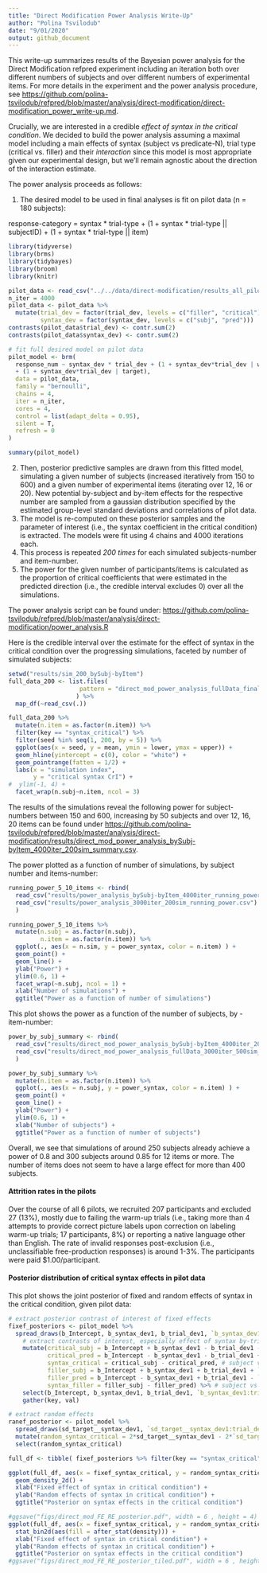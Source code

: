 ```yaml
---
title: "Direct Modification Power Analysis Write-Up"
author: "Polina Tsvilodub"
date: "9/01/2020"
output: github_document
---
```


This write-up summarizes results of the Bayesian power analysis for the Direct Modification refpred experiment including an iteration both over different numbers of subjects and over different numbers of experimental items. 
For more details in the experiment and the power analysis procedure, see [https://github.com/polina-tsvilodub/refpred/blob/master/analysis/direct-modification/direct-modification_power_write-up.md](https://github.com/polina-tsvilodub/refpred/blob/master/analysis/direct-modification/direct-modification_power_write-up.md).

Crucially, we are interested in a credible *effect of syntax in the critical condition*.
We decided to build the power analysis assuming a maximal model including a main effects of syntax (subject vs predicate-N), trial type (critical vs. filler) and their *interaction* since this model is most appropriate given our experimental design, but we'll remain agnostic about the direction of the interaction estimate.

The power analysis proceeds as follows: 

1. The desired model to be used in final analyses is fit on pilot data (n = 180 subjects):

response-category = syntax * trial-type + (1 + syntax * trial-type || subjectID) + (1 + syntax * trial-type || item)

``` r
library(tidyverse)
library(brms)
library(tidybayes)
library(broom)
library(knitr)

pilot_data <- read_csv("../../data/direct-modification/results_all_pilots_tidy.csv")
n_iter = 4000
pilot_data <- pilot_data %>%
  mutate(trial_dev = factor(trial_dev, levels = c("filler", "critical")),
         syntax_dev = factor(syntax_dev, levels = c("subj", "pred")))
contrasts(pilot_data$trial_dev) <- contr.sum(2)
contrasts(pilot_data$syntax_dev) <- contr.sum(2)

# fit full desired model on pilot data
pilot_model <- brm(
  response_num ~ syntax_dev * trial_dev + (1 + syntax_dev*trial_dev | workerid)
  + (1 + syntax_dev*trial_dev | target),
  data = pilot_data,
  family = "bernoulli",
  chains = 4,
  iter = n_iter,
  cores = 4,
  control = list(adapt_delta = 0.95),
  silent = T,
  refresh = 0
)
```

``` r
summary(pilot_model)
```

2. Then, posterior predictive samples are drawn from this fitted model, simulating a given number of subjects (increased iteratively from 150 to 600) and a given number of experimental items (iterating over 12, 16 or 20). New potential by-subject and by-item effects for the respective number are sampled from a gaussian distribution specified by the estimated group-level standard deviations and correlations of pilot data.
3. The model is re-computed on these posterior samples and the parameter of interest (i.e., the syntax coefficient in the critical condition) is extracted. The models were fit using 4 chains and 4000 iterations each. 
4. This process is repeated *200 times* for each simulated subjects-number and item-number. 
5. The power for the given number of participants/items is calculated as the proportion of critical coefficients that were estimated in the predicted direction (i.e., the credible interval excludes 0) over all the simulations. 

The power analysis script can be found under: [https://github.com/polina-tsvilodub/refpred/blob/master/analysis/direct-modification/power_analysis.R](https://github.com/polina-tsvilodub/refpred/blob/master/analysis/direct-modification/power_analysis.R)

Here is the credible interval over the estimate for the effect of syntax in the critical condition over the progressing simulations, faceted by number of simulated subjects:

```r
setwd("results/sim_200_bySubj-byItem")
full_data_200 <- list.files(
                    pattern = "direct_mod_power_analysis_fullData_final*"
                   ) %>%
  map_df(~read_csv(.))

full_data_200 %>%
  mutate(n.item = as.factor(n.item)) %>%
  filter(key == "syntax_critical") %>%
  filter(seed %in% seq(1, 200, by = 5)) %>%
  ggplot(aes(x = seed, y = mean, ymin = lower, ymax = upper)) +
  geom_hline(yintercept = c(0), color = "white") +
  geom_pointrange(fatten = 1/2) +
  labs(x = "simulation index",
       y = "critical syntax CrI") +
#  ylim(-1, 4) +
  facet_wrap(n.subj~n.item, ncol = 3)
```


The results of the simulations reveal the following power for subject-numbers between 150 and 600, increasing by 50 subjects and over 12, 16, 20 items can be found under [https://github.com/polina-tsvilodub/refpred/blob/master/analysis/direct-modification/results/direct_mod_power_analysis_bySubj-byItem_4000iter_200sim_summary.csv](https://github.com/polina-tsvilodub/refpred/blob/master/analysis/direct-modification/results/direct_mod_power_analysis_bySubj-byItem_4000iter_200sim_summary.csv).

The power plotted as a function of number of simulations, by subject number and items-number:
``` r
running_power_5_10_items <- rbind(
  read_csv("results/power_analysis_bySubj-byItem_4000iter_running_power.csv"),
  read_csv("results/power_analysis_3000iter_200sim_running_power.csv") %>% mutate(n.item = 5)
  )

running_power_5_10_items %>%
  mutate(n.subj = as.factor(n.subj),
         n.item = as.factor(n.item)) %>%
  ggplot(., aes(x = n.sim, y = power_syntax, color = n.item) ) +
  geom_point() +
  geom_line() +
  ylab("Power") +
  ylim(0.6, 1) +
  facet_wrap(~n.subj, ncol = 1) +
  xlab("Number of simulations") +
  ggtitle("Power as a function of number of simulations")

```

This plot shows the power as a function of the number of subjects, by - item-number: 

``` r
power_by_subj_summary <- rbind(
  read_csv("results/direct_mod_power_analysis_bySubj-byItem_4000iter_200sim_summary.csv"),
  read_csv("results/direct_mod_power_analysis_fullData_3000iter_500sim_summary.csv") %>% mutate(n.item = 5) %>% filter((n.subj != 50), (n.subj != 100) )
  )

power_by_subj_summary %>%
  mutate(n.item = as.factor(n.item)) %>%
  ggplot(., aes(x = n.subj, y = power_syntax, color = n.item) ) +
  geom_point() +
  geom_line() +
  ylab("Power") +
  ylim(0.6, 1) +
  xlab("Number of subjects") +
  ggtitle("Power as a function of number of subjects")

```

Overall, we see that simulations of around 250 subjects already achieve a power of 0.8 and 300 subjects around 0.85 for 12 items or more. The number of items does not seem to have a large effect for more than 400 subjects.

#### Attrition rates in the pilots
Over the course of all 6 pilots, we recruited 207 participants and excluded 27 (13%), mostly due to failing the warm-up trials (i.e., taking more than 4 attempts to provide correct picture labels upon correction on labeling warm-up trials; 17 participants, 8%) or reporting a native language other than English. The rate of invalid responses post-exclusion (i.e., unclassifiable free-production responses) is around 1-3%. The participants were paid $1.00/participant. 

#### Posterior distribution of critical syntax effects in pilot data 
This plot shows the joint posterior of fixed and random effects of syntax in the critical condition, given pilot data:

``` r
# extract posterior contrast of interest of fixed effects
fixef_posteriors <- pilot_model %>%
  spread_draws(b_Intercept, b_syntax_dev1, b_trial_dev1, `b_syntax_dev1:trial_dev1`) %>%
    # extract contrasts of interest, especially effect of syntax by-trial
    mutate(critical_subj = b_Intercept + b_syntax_dev1 - b_trial_dev1 - `b_syntax_dev1:trial_dev1`,
           critical_pred = b_Intercept - b_syntax_dev1 - b_trial_dev1 + `b_syntax_dev1:trial_dev1`,
           syntax_critical = critical_subj - critical_pred, # subject vs pred syntax
           filler_subj = b_Intercept + b_syntax_dev1 + b_trial_dev1 + `b_syntax_dev1:trial_dev1`,
           filler_pred = b_Intercept - b_syntax_dev1 + b_trial_dev1 - `b_syntax_dev1:trial_dev1`,
           syntax_filler = filler_subj - filler_pred) %>% # subject vs predicate syntax
    select(b_Intercept, b_syntax_dev1, b_trial_dev1, `b_syntax_dev1:trial_dev1`, critical_subj, critical_pred, syntax_critical, filler_subj, filler_pred, syntax_filler) %>%
    gather(key, val) 

# extract random effects 
ranef_posterior <- pilot_model %>%
  spread_draws(sd_target__syntax_dev1, `sd_target__syntax_dev1:trial_dev1`) %>% 
  mutate(random_syntax_critical = 2*sd_target__syntax_dev1 - 2*`sd_target__syntax_dev1:trial_dev1`) %>%
  select(random_syntax_critical)

full_df <- tibble( fixef_posteriors %>% filter(key == "syntax_critical"), ranef_posterior) %>% rename(fixef_syntax_critical = val)

ggplot(full_df, aes(x = fixef_syntax_critical, y = random_syntax_critical)) +
  geom_density_2d() + 
  xlab("Fixed effect of syntax in critical condition") +
  ylab("Random effects of syntax in critical condition") +
  ggtitle("Posterior on syntax effects in the critical condition")

#ggsave("figs/direct_mod_FE_RE_posterior.pdf", width = 6 , height = 4)
ggplot(full_df, aes(x = fixef_syntax_critical, y = random_syntax_critical)) +
  stat_bin2d(aes(fill = after_stat(density))) +
  xlab("Fixed effect of syntax in critical condition") +
  ylab("Random effects of syntax in critical condition") +
  ggtitle("Posterior on syntax effects in the critical condition")
#ggsave("figs/direct_mod_FE_RE_posterior_tiled.pdf", width = 6 , height = 4)
```
